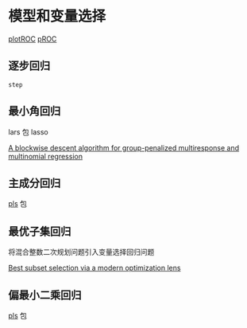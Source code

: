 # 模型和变量选择 {#chap-model-assessment}

[plotROC](https://github.com/sachsmc/plotROC)
[pROC](https://github.com/xrobin/pROC)

## 逐步回归 {#Stepwise-Regression}

`step`

## 最小角回归 {#Least-Angle-Regression}

lars 包 lasso

[A blockwise descent algorithm for group-penalized multiresponse and multinomial regression](http://statweb.stanford.edu/~jhf/ftp/noah.pdf)


## 主成分回归 {#Principal-Component-Regression}

[pls](https://github.com/bhmevik/pls) 包

## 最优子集回归 {#Best-Subset-Regression}

将混合整数二次规划问题引入变量选择回归问题

[Best subset selection via a modern optimization lens](https://github.com/ryantibs/best-subset/)

## 偏最小二乘回归 {#Partial-Least-Squares-Regression}

[pls](https://github.com/bhmevik/pls) 包
